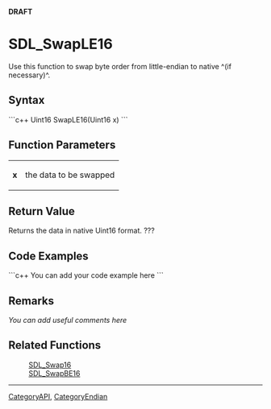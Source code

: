 <!-- pragma section-numbers off -->
<!-- pragma disable-camelcase -->
'''DRAFT'''

= SDL_SwapLE16 =
Use this function to swap byte order from little-endian to native ^(if necessary)^.


== Syntax ==
```c++
Uint16 SwapLE16(Uint16 x)
```

== Function Parameters ==
{|
|'''x'''
|the data to be swapped
|}

== Return Value ==
Returns the data in native Uint16 format. ???

== Code Examples ==
```c++
You can add your code example here
```

== Remarks ==
''You can add useful comments here''

== Related Functions ==
:[[SDL_Swap16]]
:[[SDL_SwapBE16]]

----
[[CategoryAPI]], [[CategoryEndian]]
